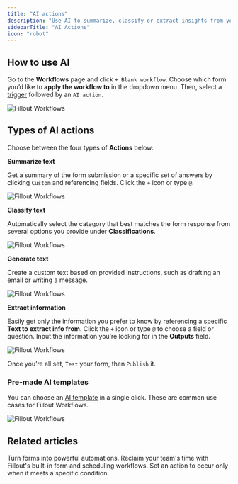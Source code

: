```yaml
---
title: "AI actions"
description: "Use AI to summarize, classify or extract insights from your form submissions."
sidebarTitle: "AI Actions"
icon: "robot"
---
```


## How to use AI

Go to the **Workflows** page and click `+ Blank workflow`. Choose which form you’d like to **apply the workflow to** in the dropdown menu. Then, select a [trigger](/help) followed by an `AI action`.

<Frame>
  <img src="/images/workflows/image-22.png" alt="Fillout Workflows" />
</Frame>

## Types of AI actions

Choose between the four types of **Actions** below:

**Summarize text**

Get a summary of the form submission or a specific set of answers by clicking `Custom` and referencing fields. Click the `+` icon or type `@`.

<Frame>
  <img src="/images/workflows/image-23.png" alt="Fillout Workflows" />
</Frame>

**Classify text**

Automatically select the category that best matches the form response from several options you provide under **Classifications**.

<Frame>
  <img src="/images/workflows/image-24.png" alt="Fillout Workflows" />
</Frame>

**Generate text**

Create a custom text based on provided instructions, such as drafting an email or writing a message.

<Frame>
  <img src="/images/workflows/image-25.png" alt="Fillout Workflows" />
</Frame>

**Extract information**

Easily get only the information you prefer to know by referencing a specific **Text to extract info from**. Click the `+` icon or type `@` to choose a field or question. Input the information you’re looking for in the **Outputs** field.

<Frame>
  <img src="/images/workflows/image-26.png" alt="Fillout Workflows" />
</Frame>

Once you’re all set, `Test` your form, then `Publish` it.

### Pre-made AI templates

You can choose an [AI template](https://build.fillout.com/home/workflows) in a single click. These are common use cases for Fillout Workflows.

<Frame>
  <img src="/images/workflows/image-27.png" alt="Fillout Workflows" />
</Frame>

## Related articles

<CardGroup cols={3}>
  <Card title="Fillout Workflows" href="/help/workflows" icon="clock" iconType="regular" color="#FFC738">
    Turn forms into powerful automations. Reclaim your team's time with Fillout's built-in form and scheduling workflows.
  </Card>
  <Card title="Filter and Branch" href="/help/filter-branch-workflows" icon="filter" iconType="regular" color="#FFC738">
  Set an action to occur only when it meets a specific condition.
  </Card>
</CardGroup>
